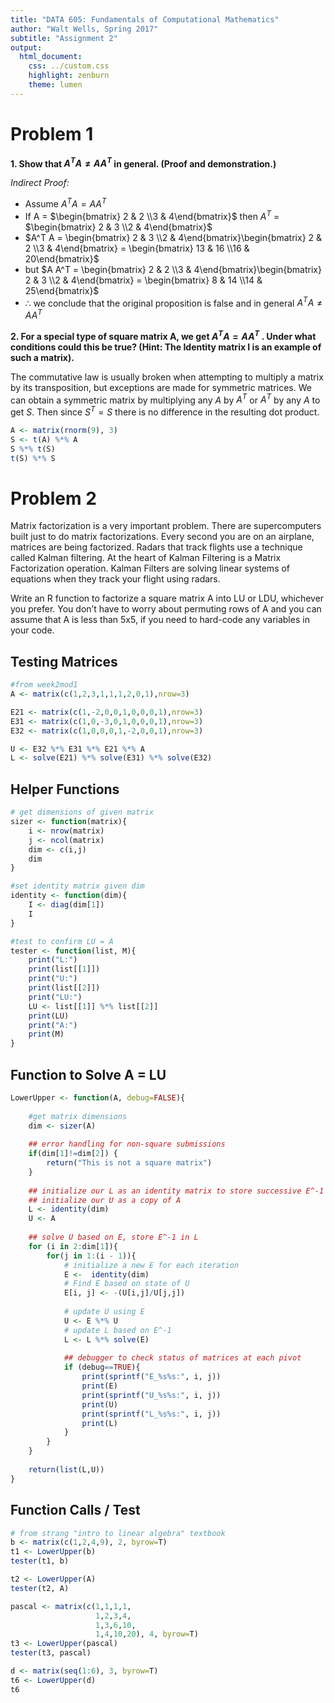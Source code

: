 ```yaml
---
title: "DATA 605: Fundamentals of Computational Mathematics"
author: "Walt Wells, Spring 2017"
subtitle: "Assignment 2"
output:
  html_document:
    css: ../custom.css
    highlight: zenburn
    theme: lumen
---
```

# Problem 1

__1. Show that $A^T A \neq AA^T$ in general. (Proof and demonstration.)__

_Indirect Proof:_

* Assume $A^T A = A A^T$
* If A = $\begin{bmatrix} 2 & 2 \\3 & 4\end{bmatrix}$ then $A^T$ = $\begin{bmatrix} 2 & 3 \\2 & 4\end{bmatrix}$
* $A^T A = \begin{bmatrix} 2 & 3 \\2 & 4\end{bmatrix}\begin{bmatrix} 2 & 2 \\3 & 4\end{bmatrix} = \begin{bmatrix} 13 & 16 \\16 & 20\end{bmatrix}$
* but $A A^T = \begin{bmatrix} 2 & 2 \\3 & 4\end{bmatrix}\begin{bmatrix} 2 & 3 \\2 & 4\end{bmatrix} = \begin{bmatrix} 8 & 14 \\14 & 25\end{bmatrix}$
* $\therefore$ we conclude that the original proposition is false and in general $A^T A \neq AA^T$

__2. For a special type of square matrix A, we get $A^T A = AA^T$ . Under what conditions could this be true? (Hint: The Identity matrix I is an example of such a matrix).__

The commutative law is usually broken when attempting to multiply a matrix by its transposition, but exceptions are made for symmetric matrices.   We can obtain a symmetric matrix by multiplying any $A$ by $A^T$ or $A^T$ by any $A$ to get $S$.  Then since $S^T = S$ there is no difference in the resulting dot product.

```r
A <- matrix(rnorm(9), 3)
S <- t(A) %*% A
S %*% t(S)  
t(S) %*% S

```


# Problem 2

Matrix factorization is a very important problem. There are supercomputers built just to do matrix factorizations. Every second you are on an airplane, matrices are being factorized. Radars that track flights use a technique called Kalman filtering. At the heart of Kalman Filtering is a Matrix Factorization operation. Kalman Filters are solving linear systems of equations when they track your flight using radars.

Write an R function to factorize a square matrix A into LU or LDU, whichever you prefer. You don't have to worry about permuting rows of A and you can assume that A is less than 5x5, if you need to hard-code any variables in your code. 

## Testing Matrices

```r
#from week2mod1
A <- matrix(c(1,2,3,1,1,1,2,0,1),nrow=3)

E21 <- matrix(c(1,-2,0,0,1,0,0,0,1),nrow=3)
E31 <- matrix(c(1,0,-3,0,1,0,0,0,1),nrow=3)
E32 <- matrix(c(1,0,0,0,1,-2,0,0,1),nrow=3)

U <- E32 %*% E31 %*% E21 %*% A
L <- solve(E21) %*% solve(E31) %*% solve(E32)
```

## Helper Functions

```r
# get dimensions of given matrix
sizer <- function(matrix){
    i <- nrow(matrix)
    j <- ncol(matrix)
    dim <- c(i,j)
    dim
}

#set identity matrix given dim
identity <- function(dim){
    I <- diag(dim[1])
    I
}

#test to confirm LU = A
tester <- function(list, M){
    print("L:")
    print(list[[1]])
    print("U:")
    print(list[[2]])
    print("LU:")
    LU <- list[[1]] %*% list[[2]] 
    print(LU)
    print("A:")
    print(M)
}

```

## Function to Solve A = LU

```r
LowerUpper <- function(A, debug=FALSE){
    
    #get matrix dimensions
    dim <- sizer(A)
    
    ## error handling for non-square submissions
    if(dim[1]!=dim[2]) {
        return("This is not a square matrix")
    }
    
    ## initialize our L as an identity matrix to store successive E^-1
    ## initialize our U as a copy of A
    L <- identity(dim)
    U <- A
    
    ## solve U based on E, store E^-1 in L
    for (i in 2:dim[1]){
        for(j in 1:(i - 1)){
            # initialize a new E for each iteration
            E <-  identity(dim)
            # Find E based on state of U
            E[i, j] <- -(U[i,j]/U[j,j])
            
            # update U using E
            U <- E %*% U
            # update L based on E^-1
            L <- L %*% solve(E)
            
            ## debugger to check status of matrices at each pivot
            if (debug==TRUE){
                print(sprintf("E_%s%s:", i, j))
                print(E)
                print(sprintf("U_%s%s:", i, j))
                print(U)            
                print(sprintf("L_%s%s:", i, j))
                print(L)
            }
        }
    }
    
    return(list(L,U))
}
```

## Function Calls / Test

```r
# from strang "intro to linear algebra" textbook
b <- matrix(c(1,2,4,9), 2, byrow=T)
t1 <- LowerUpper(b)
tester(t1, b)

t2 <- LowerUpper(A)
tester(t2, A)

pascal <- matrix(c(1,1,1,1,
                   1,2,3,4,
                   1,3,6,10,
                   1,4,10,20), 4, byrow=T)
t3 <- LowerUpper(pascal)
tester(t3, pascal)

d <- matrix(seq(1:6), 3, byrow=T)
t6 <- LowerUpper(d)
t6
```